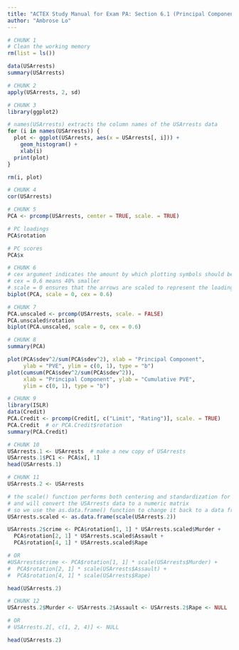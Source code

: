 ```yaml
---
title: "ACTEX Study Manual for Exam PA: Section 6.1 (Principal Components Analysis)"
author: "Ambrose Lo"
---
```



```r
# CHUNK 1
# Clean the working memory
rm(list = ls())

data(USArrests)
summary(USArrests)
```


```r
# CHUNK 2
apply(USArrests, 2, sd)
```


```r
# CHUNK 3
library(ggplot2)

# names(USArrests) extracts the column names of the USArrests data
for (i in names(USArrests)) {
  plot <- ggplot(USArrests, aes(x = USArrests[, i])) +
    geom_histogram() +
    xlab(i)
  print(plot)
}

rm(i, plot)
```


```r
# CHUNK 4
cor(USArrests)
```


```r
# CHUNK 5
PCA <- prcomp(USArrests, center = TRUE, scale. = TRUE)

# PC loadings
PCA$rotation

# PC scores
PCA$x
```


```r
# CHUNK 6
# cex argument indicates the amount by which plotting symbols should be scaled
# cex = 0.6 means 40% smaller
# scale = 0 ensures that the arrows are scaled to represent the loadings
biplot(PCA, scale = 0, cex = 0.6)
```


```r
# CHUNK 7
PCA.unscaled <- prcomp(USArrests, scale. = FALSE)
PCA.unscaled$rotation
biplot(PCA.unscaled, scale = 0, cex = 0.6)
```


```r
# CHUNK 8
summary(PCA)

plot(PCA$sdev^2/sum(PCA$sdev^2), xlab = "Principal Component",
     ylab = "PVE", ylim = c(0, 1), type = "b")
plot(cumsum(PCA$sdev^2/sum(PCA$sdev^2)),
     xlab = "Principal Component", ylab = "Cumulative PVE",
     ylim = c(0, 1), type = "b")
```


```r
# CHUNK 9
library(ISLR)
data(Credit)
PCA.Credit <- prcomp(Credit[, c("Limit", "Rating")], scale. = TRUE)
PCA.Credit  # or PCA.Credit$rotation
summary(PCA.Credit)
```


```r
# CHUNK 10
USArrests.1 <- USArrests  # make a new copy of USArrests
USArrests.1$PC1 <- PCA$x[, 1]
head(USArrests.1)
```


```r
# CHUNK 11
USArrests.2 <- USArrests

# the scale() function performs both centering and standardization for each variable
# and will convert the USArrests data to a numeric matrix
# so we use the as.data.frame() function to change it back to a data frame
USArrests.scaled <- as.data.frame(scale(USArrests.2))

USArrests.2$crime <- PCA$rotation[1, 1] * USArrests.scaled$Murder +
  PCA$rotation[2, 1] * USArrests.scaled$Assault +
  PCA$rotation[4, 1] * USArrests.scaled$Rape

# OR
#USArrests$crime <- PCA$rotation[1, 1] * scale(USArrests$Murder) +
#  PCA$rotation[2, 1] * scale(USArrests$Assault) +
#  PCA$rotation[4, 1] * scale(USArrests$Rape)

head(USArrests.2)
```


```r
# CHUNK 12
USArrests.2$Murder <- USArrests.2$Assault <- USArrests.2$Rape <- NULL

# OR
# USArrests.2[, c(1, 2, 4)] <- NULL

head(USArrests.2)
```